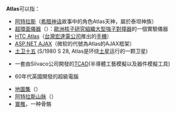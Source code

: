 '''Atlas'''可以指：
*[[阿特拉斯|阿特拉斯]]（[[希腊神话|希腊神话]]故事中的角色Atlas天神，屬於泰坦神族）
*[[超環面儀器|超環面儀器]]（{{lang|en|A Toroidal LHC ApparatuS, ATLAS}}）：[[歐洲核子研究組織|歐洲核子研究組織]][[大型強子對撞器|大型強子對撞器]]的一個實驗儀器
*[[HTC_Atlas|HTC Atlas]]（[[台灣|台灣]][[宏達電|宏達電]][[公司|公司]]推出的[[手機|手機]]）
*[[ASP.NET_AJAX|ASP.NET AJAX]]（微软的代號為Atlas的AJAX框架）
*[[土卫十五|土卫十五]] (S/1980 S 28, Atlas是环绕[[土星|土星]]运行的一颗卫星)
*{{link-en|Atlas (TCAD工具)|Silvaco#TCAD_products|Atlas}} 一套由Silvaco公司開發的[[TCAD|TCAD]](半導體工藝模擬以及器件模擬工具)
*{{en-link|Atlas (電腦)|Atlas_(computer)|Atlas}}60年代英國開發的超級電腦
*[[地圖集|地圖集]]（{{lang|en|Atlas}}）
*[[阿特拉斯山脉|阿特拉斯山脉]]（{{lang|en|Atlas Mountains}}）
*[[寰椎|寰椎]]，一种骨骼

{{disambig|cat=非中文名称消歧义}}